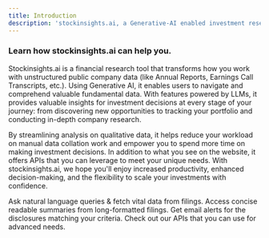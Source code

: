 ```yaml
---
title: Introduction
description: 'stockinsights.ai, a Generative-AI enabled investment research platform'
---
```


### Learn how stockinsights.ai can help you.

Stockinsights.ai is a financial research tool that transforms how you work with unstructured public company data (like Annual Reports, Earnings Call Transcripts, etc.). Using Generative AI, it enables users to navigate and comprehend valuable fundamental data. With features powered by LLMs, it provides valuable insights for investment decisions at every stage of your journey: from discovering new opportunities to tracking your portfolio and conducting in-depth company research. 

By streamlining analysis on qualitative data, it helps reduce your workload on manual data collation work and empower you to spend more time on making investment decisions. In addition to what you see on the website, it offers APIs that you can leverage to meet your unique needs. With stockinsights.ai, we hope you'll enjoy increased productivity, enhanced decision-making, and the flexibility to scale your investments with confidence.



<CardGroup cols={2}>
  <Card
    title="Chat with Filings"
    icon="stars"
    href="https://docs.stockinsights.ai/features/ask-ai"
  >
    Ask natural language queries & fetch vital data from filings.
  </Card>
  <Card
    title="Access Auto-Generated Summaries"
    icon="palette"
    href="https://docs.stockinsights.ai/features/documents-insights"
  >
    Access concise readable summaries from long-formatted filings.
  </Card>
  <Card
    title="Monitor Disclosures"
    icon="screwdriver-wrench"
    href="https://docs.stockinsights.ai/features/email-alerts"
  >
    Get email alerts for the disclosures matching your criteria.
  </Card>
  <Card
    title="Reference APIs"
    icon="code"
    href="https://docs.stockinsights.ai/api-reference/authentication"
  >
    Check out our APIs that you can use for advanced needs.
  </Card>
</CardGroup>
